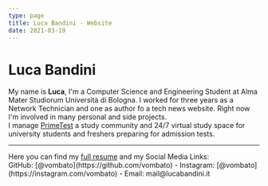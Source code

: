 ```yaml
---
type: page
title: Luca Bandini - Website
date: 2021-03-19
---
```


# Luca Bandini

My name is **Luca**, I'm a Computer Science and Engineering Student at Alma Mater Studiorum Università di Bologna.
I worked for three years as a Network Technician and one as author fo a tech news website.
Right now I'm involved in many personal and side projects.<br>
I manage [PrimeTest](https://primetest.ga) a study community and 24/7 virtual study space for university students and freshers preparing for admission tests.

---

<div>
  Here you can find my <a href="/docs/Resume-LB.pdf">full resume</a> and my Social Media Links:
  <br />
  GitHub: [@vombato](https://github.com/vombato) - Instagram: [@vombato](https://instagram.com/vombato) - Email: mail@lucabandini.it
</div>
 